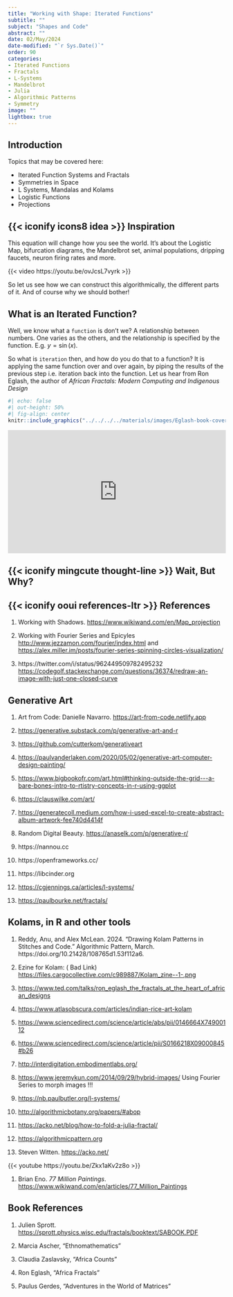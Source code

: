 ```yaml
---
title: "Working with Shape: Iterated Functions"
subtitle: ""
subject: "Shapes and Code"
abstract: ""
date: 02/May/2024
date-modified: "`r Sys.Date()`"
order: 90
categories:
- Iterated Functions
- Fractals
- L-Systems
- Mandelbrot
- Julia
- Algorithmic Patterns
- Symmetry
image: ""
lightbox: true
---
```


## Introduction
Topics that may be covered here:\

- Iterated Function Systems and Fractals\
- Symmetries in Space\
- L Systems, Mandalas and Kolams\
- Logistic Functions\
- Projections\

## {{< iconify icons8 idea >}} Inspiration

This equation will change how you see the world.  It's about the Logistic Map, bifurcation diagrams, the Mandelbrot set, animal populations, dripping faucets, neuron firing rates and more.

{{< video https://youtu.be/ovJcsL7vyrk >}}

So let us see how we can construct this algorithmically, the different parts of it. And of course why we should bother!

## What is an Iterated Function?

Well, we know what a `function` is don't we? A relationship between numbers. One varies as the others, and the relationship is specified by the function. E.g. $y = \sin(x)$.

So what is `iteration` then, and how do you do that to a function? It is applying the same function over and over again, by piping the results of the previous step i.e. iteration back into the function. Let us hear from Ron Eglash, the author of *African Fractals: Modern Computing and Indigenous Design*

```r
#| echo: false
#| out-height: 50%
#| fig-align: center
knitr::include_graphics("../../../../materials/images/Eglash-book-cover.jpg")
```



<div style="max-width:1024px"><div style="position:relative;height:0;padding-bottom:56.25%"><iframe src="https://embed.ted.com/talks/ron_eglash_the_fractals_at_the_heart_of_african_designs?subtitle=en" width="1024px" height="576px" title="The fractals at the heart of African designs" style="position:absolute;left:0;top:0;width:100%;height:100%"  frameborder="0" scrolling="no" allowfullscreen onload="window.parent.postMessage('iframeLoaded', 'https://embed.ted.com')"></iframe></div></div>





## {{< iconify mingcute thought-line >}} Wait, But Why?


## {{< iconify ooui references-ltr >}} References


1. Working with Shadows. <https://www.wikiwand.com/en/Map_projection>

1. Working with Fourier Series and Epicyles
<http://www.jezzamon.com/fourier/index.html> and <https://alex.miller.im/posts/fourier-series-spinning-circles-visualization/>

1. https://twitter.com/i/status/962449509782495232
<https://codegolf.stackexchange.com/questions/36374/redraw-an-image-with-just-one-closed-curve>


## Generative Art

1. Art from Code: Danielle Navarro. <https://art-from-code.netlify.app>

1. <https://generative.substack.com/p/generative-art-and-r>

1. <https://github.com/cutterkom/generativeart>

1. <https://paulvanderlaken.com/2020/05/02/generative-art-computer-design-painting/>

1. <https://www.bigbookofr.com/art.html#thinking-outside-the-grid---a-bare-bones-intro-to-rtistry-concepts-in-r-using-ggplot>

1. <https://clauswilke.com/art/>

1. <https://generatecoll.medium.com/how-i-used-excel-to-create-abstract-album-artwork-fee740d4414f>

1. Random Digital Beauty. <https://anaselk.com/p/generative-r/>

1. https://nannou.cc

1. https://openframeworks.cc/

1. https://libcinder.org

1. <https://cgjennings.ca/articles/l-systems/>

1. <https://paulbourke.net/fractals/>


## Kolams, in R and other tools

1.   Reddy, Anu, and Alex McLean. 2024. “Drawing Kolam Patterns in Stitches and Code.” Algorithmic Pattern, March. https://doi.org/10.21428/108765d1.53f112a6.

1. Ezine for Kolam: ( Bad Link) <https://files.cargocollective.com/c989887/Kolam_zine--1-.png>

1. <https://www.ted.com/talks/ron_eglash_the_fractals_at_the_heart_of_african_designs>

1. <https://www.atlasobscura.com/articles/indian-rice-art-kolam>

1. <https://www.sciencedirect.com/science/article/abs/pii/0146664X74900112>

1. <https://www.sciencedirect.com/science/article/pii/S0166218X09000845#b26>

1. <http://interdigitation.embodimentlabs.org/>

1. <https://www.jeremykun.com/2014/09/29/hybrid-images/>
Using Fourier Series to morph images !!!

1. <https://nb.paulbutler.org/l-systems/>

1. <http://algorithmicbotany.org/papers/#abop>

1. <https://acko.net/blog/how-to-fold-a-julia-fractal/>

1. <https://algorithmicpattern.org>

1. Steven Witten. <https://acko.net/>

{{< youtube https://youtu.be/Zkx1aKv2z8o >}}

1. Brian Eno. *77 Million Paintings*. <https://www.wikiwand.com/en/articles/77_Million_Paintings>

## Book References

1. Julien Sprott. <https://sprott.physics.wisc.edu/fractals/booktext/SABOOK.PDF>

1. Marcia Ascher, "Ethnomathematics"

1. Claudia Zaslavsky, "Africa Counts"

1. Ron Eglash, "Africa Fractals"

1. Paulus Gerdes, "Adventures in the World of Matrices"


